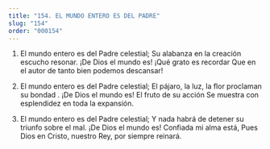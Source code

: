 ```yaml
---
title: "154. EL MUNDO ENTERO ES DEL PADRE"
slug: "154"
order: "000154"
---
```


1. El mundo entero es del Padre celestial;
Su alabanza en la creación escucho resonar.
¡De Dios el mundo es! ¡Qué grato es recordar Que en el autor de tanto bien podemos descansar!

2. El mundo entero es del Padre celestial;
El pájaro, la luz, la flor proclaman su bondad .
¡De Dios el mundo es! El fruto de su acción Se muestra con esplendidez en toda la expansión.

3. El mundo entero es del Padre celestial;
Y nada habrá de detener su triunfo sobre el mal.
¡De Dios el mundo es! Confiada mi alma está,
Pues Dios en Cristo, nuestro Rey, por siempre reinará.